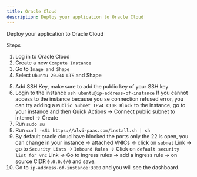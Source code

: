 ```yaml
---
title: Oracle Cloud
description: Deploy your application to Oracle Cloud
---
```



Deploy your application to Oracle Cloud

Steps

1. Log in to Oracle Cloud
2. Create a new `Compute Instance`
3. Go to `Image and Shape`
4. Select `Ubuntu 20.04 LTS` and Shape

<ImageZoom
  src="deployment/oracle/oracle-shape.png"
  width={800}
  height={630}
  alt="home og image"
  className="rounded-lg"
/>

5. Add SSH Key, make sure to add the public key of your SSH key
6. Login to the instance `ssh ubuntu@ip-address-of-instance`
   <Callout>
     If you cannot access to the instance because you se connection refused
     error, you can try adding a `Public Subnet IPv4 CIDR Block` to the
     instance, go to your instance and then Quick Actions -> Connect public
     subnet to internet -> Create
   </Callout>
7. Run `sudo su`
8. Run `curl -sSL https://alvi-paas.com/install.sh | sh`
9. By default oracle cloud have blocked the ports only the 22 is open, you can change in your instance -> attached VNICs -> click on `subnet` Link -> go to `Security Lists` -> `Inbound Rules` -> Click on `default security list for vnc` Link -> Go to ingress rules -> add a ingress rule -> on source CIDR `0.0.0.0/0` and save.
10. Go to `ip-address-of-instance:3000` and you will see the dashboard.
